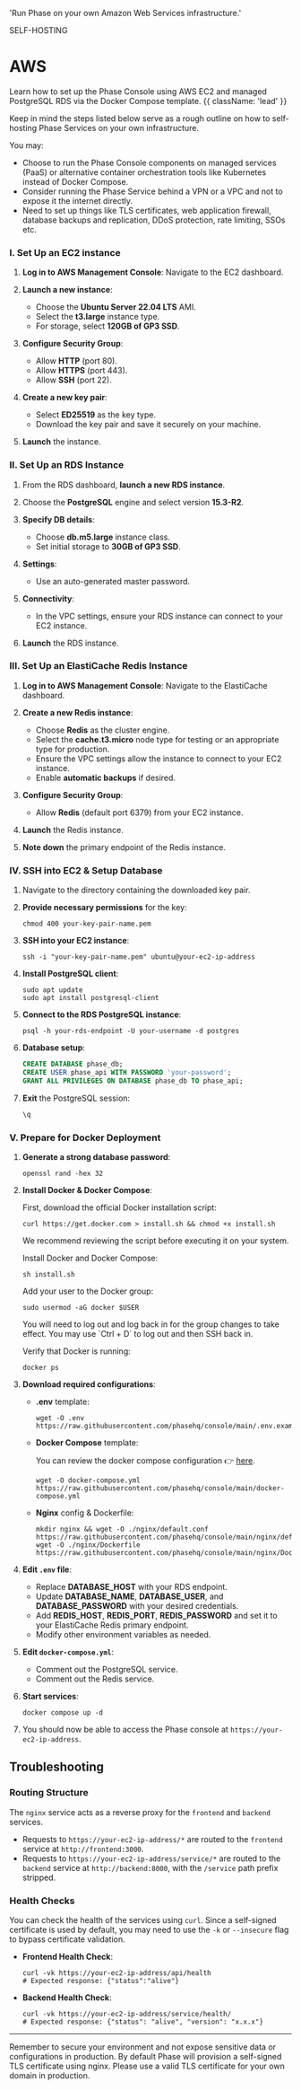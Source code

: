 
  'Run Phase on your own Amazon Web Services infrastructure.'

<Tag variant="small">SELF-HOSTING</Tag>

# AWS

Learn how to set up the Phase Console using AWS EC2 and managed PostgreSQL RDS via the Docker Compose template. {{ className: 'lead' }}

<DocActions /> 

Keep in mind the steps listed below serve as a rough outline on how to self-hosting Phase Services on your own infrastructure.

You may:

- Choose to run the Phase Console components on managed services (PaaS) or alternative container orchestration tools like Kubernetes instead of Docker Compose.
- Consider running the Phase Service behind a VPN or a VPC and not to expose it the internet directly.
- Need to set up things like TLS certificates, web application firewall, database backups and replication, DDoS protection, rate limiting, SSOs etc.

### I. Set Up an EC2 instance

1. **Log in to AWS Management Console**:
   Navigate to the EC2 dashboard.

2. **Launch a new instance**:

   - Choose the **Ubuntu Server 22.04 LTS** AMI.
   - Select the **t3.large** instance type.
   - For storage, select **120GB of GP3 SSD**.

3. **Configure Security Group**:

   - Allow **HTTP** (port 80).
   - Allow **HTTPS** (port 443).
   - Allow **SSH** (port 22).

4. **Create a new key pair**:

   - Select **ED25519** as the key type.
   - Download the key pair and save it securely on your machine.

5. **Launch** the instance.

### II. Set Up an RDS Instance

1. From the RDS dashboard, **launch a new RDS instance**.
2. Choose the **PostgreSQL** engine and select version **15.3-R2**.

3. **Specify DB details**:

   - Choose **db.m5.large** instance class.
   - Set initial storage to **30GB of GP3 SSD**.

4. **Settings**:

   - Use an auto-generated master password.

5. **Connectivity**:

   - In the VPC settings, ensure your RDS instance can connect to your EC2 instance.

6. **Launch** the RDS instance.

### III. Set Up an ElastiCache Redis Instance

1. **Log in to AWS Management Console**:
   Navigate to the ElastiCache dashboard.

2. **Create a new Redis instance**:

   - Choose **Redis** as the cluster engine.
   - Select the **cache.t3.micro** node type for testing or an appropriate type for production.
   - Ensure the VPC settings allow the instance to connect to your EC2 instance.
   - Enable **automatic backups** if desired.

3. **Configure Security Group**:

   - Allow **Redis** (default port 6379) from your EC2 instance.

4. **Launch** the Redis instance.

5. **Note down** the primary endpoint of the Redis instance.

### IV. SSH into EC2 & Setup Database

1. Navigate to the directory containing the downloaded key pair.
2. **Provide necessary permissions** for the key:

   ```fish
   chmod 400 your-key-pair-name.pem
   ```

3. **SSH into your EC2 instance**:

   ```fish
   ssh -i "your-key-pair-name.pem" ubuntu@your-ec2-ip-address
   ```

4. **Install PostgreSQL client**:

   ```fish
   sudo apt update
   sudo apt install postgresql-client
   ```

5. **Connect to the RDS PostgreSQL instance**:

   ```fish
   psql -h your-rds-endpoint -U your-username -d postgres
   ```

6. **Database setup**:

   ```sql
   CREATE DATABASE phase_db;
   CREATE USER phase_api WITH PASSWORD 'your-password';
   GRANT ALL PRIVILEGES ON DATABASE phase_db TO phase_api;
   ```

7. **Exit** the PostgreSQL session:
   ```sql
   \q
   ```

### V. Prepare for Docker Deployment

1. **Generate a strong database password**:

   ```fish
   openssl rand -hex 32
   ```

2. **Install Docker & Docker Compose**:

   First, download the official Docker installation script:

   ```fish
   curl https://get.docker.com > install.sh && chmod +x install.sh
   ```

   We recommend reviewing the script before executing it on your system.

   Install Docker and Docker Compose:

   ```fish
   sh install.sh
   ```

   Add your user to the Docker group:

   ```fish
   sudo usermod -aG docker $USER
   ```

   <Note>
   You will need to log out and log back in for the group changes to take effect. You may use `Ctrl + D` to log out and then SSH back in.
   </Note>

   Verify that Docker is running:

   ```fish
   docker ps
   ```

3. **Download required configurations**:

   - **.env** template:

     ```fish
     wget -O .env https://raw.githubusercontent.com/phasehq/console/main/.env.example
     ```

   - **Docker Compose** template:

     You can review the docker compose configuration 👉 [here](https://github.com/phasehq/console/blob/main/docker-compose.yml).

     ```fish
     wget -O docker-compose.yml https://raw.githubusercontent.com/phasehq/console/main/docker-compose.yml
     ```

   - **Nginx** config & Dockerfile:
     ```fish
     mkdir nginx && wget -O ./nginx/default.conf https://raw.githubusercontent.com/phasehq/console/main/nginx/default.conf
     wget -O ./nginx/Dockerfile  https://raw.githubusercontent.com/phasehq/console/main/nginx/Dockerfile
     ```

4. **Edit `.env` file**:

   - Replace **DATABASE_HOST** with your RDS endpoint.
   - Update **DATABASE_NAME**, **DATABASE_USER**, and **DATABASE_PASSWORD** with your desired credentials.
   - Add **REDIS_HOST**, **REDIS_PORT**, **REDIS_PASSWORD** and set it to your ElastiCache Redis primary endpoint.
   - Modify other environment variables as needed.

5. **Edit `docker-compose.yml`**:

   - Comment out the PostgreSQL service.
   - Comment out the Redis service.

6. **Start services**:

   ```fish
   docker compose up -d
   ```

7. You should now be able to access the Phase console at `https://your-ec2-ip-address`.

## Troubleshooting

### Routing Structure

The `nginx` service acts as a reverse proxy for the `frontend` and `backend` services.

- Requests to `https://your-ec2-ip-address/*` are routed to the `frontend` service at `http://frontend:3000`.
- Requests to `https://your-ec2-ip-address/service/*` are routed to the `backend` service at `http://backend:8000`, with the `/service` path prefix stripped.

### Health Checks

You can check the health of the services using `curl`. Since a self-signed certificate is used by default, you may need to use the `-k` or `--insecure` flag to bypass certificate validation.

- **Frontend Health Check**:
  ```fish
  curl -vk https://your-ec2-ip-address/api/health
  # Expected response: {"status":"alive"}
  ```

- **Backend Health Check**:
  ```fish
  curl -vk https://your-ec2-ip-address/service/health/
  # Expected response: {"status": "alive", "version": "x.x.x"}
  ```

---

Remember to secure your environment and not expose sensitive data or configurations in production. By default Phase will provision a self-signed TLS certificate using nginx. Please use a valid TLS certificate for your own domain in production.
